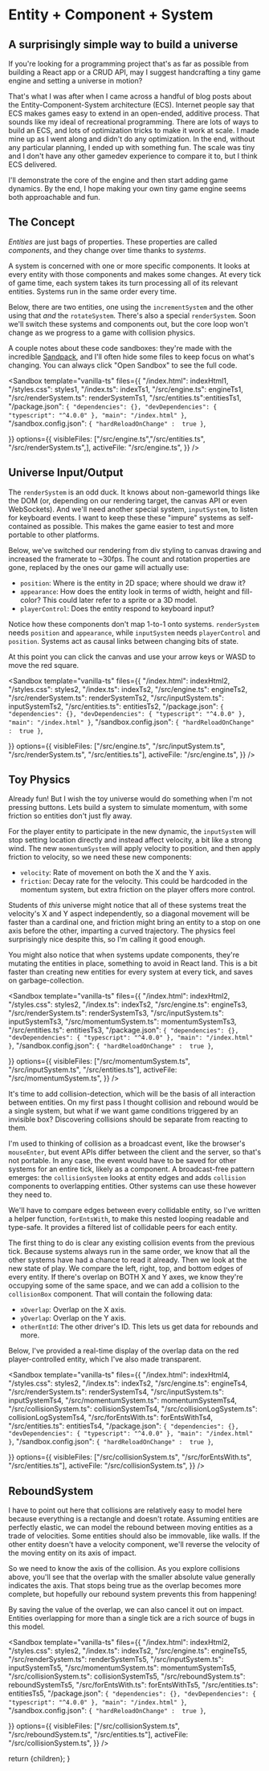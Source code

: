 





# Entity + Component + System

## A surprisingly simple way to build a universe

If you're looking for a programming project that's as far as possible from building a React app or a CRUD API, may I suggest handcrafting a tiny game engine and setting a universe in motion?

That's what I was after when I came across a handful of blog posts about the Entity-Component-System architecture (ECS). Internet people say that ECS makes games easy to extend in an open-ended, additive process. That sounds like my ideal of recreational programming. There are lots of ways to build an ECS, and lots of optimization tricks to make it work at scale. I made mine up as I went along and didn't do any optimization. In the end, without any particular planning, I ended up with something fun. The scale was tiny and I don't have any other gamedev experience to compare it to, but I think ECS delivered.

I'll demonstrate the core of the engine and then start adding game dynamics. By the end, I hope making your own tiny game engine seems both approachable and fun.

## The Concept

_Entities_ are just bags of properties. These properties are called _components_, and they change over time thanks to _systems_.

A system is concerned with one or more specific components. It looks at every entity with those components and makes some changes. At every tick of game time, each system takes its turn processing all of its relevant entities. Systems run in the same order every time.

Below, there are two entities, one using the `incrementSystem` and the other using that _and_ the `rotateSystem`. There's also a special `renderSystem`. Soon we'll switch these systems and components out, but the core loop won't change as we progress to a game with collision physics.

A couple notes about these code sandboxes: they're made with the incredible [Sandpack](https://sandpack.codesandbox.io/), and I'll often hide some files to keep focus on what's changing. You can always click "Open Sandbox" to see the full code.

<Sandbox
  template="vanilla-ts"
  files={{
    "/index.html": indexHtml1,
    "/styles.css": styles1,
    "/index.ts": indexTs1,
    "/src/engine.ts": engineTs1,
    "/src/renderSystem.ts": renderSystemTs1,
    "/src/entities.ts":entitiesTs1,
    "/package.json": `{
      "dependencies": {},
        "devDependencies": {
          "typescript": "^4.0.0"
        },
      "main": "/index.html"
    }`,
    "/sandbox.config.json": `{ "hardReloadOnChange" :  true }`,

}}
options={{
  visibleFiles: ["/src/engine.ts","/src/entities.ts", "/src/renderSystem.ts",],
  activeFile: "/src/engine.ts",
}}
/>

## Universe Input/Output

The `renderSystem` is an odd duck. It knows about non-gameworld things like the DOM (or, depending on our rendering target, the canvas API or even WebSockets). And we'll need another special system, `inputSystem`, to listen for keyboard events. I want to keep these these "impure" systems as self-contained as possible. This makes the game easier to test and more portable to other platforms.

Below, we've switched our rendering from div styling to canvas drawing and increased the framerate to ~30fps. The count and rotation properties are gone, replaced by the ones our game will actually use:

- `position`: Where is the entity in 2D space; where should we draw it?
- `appearance`: How does the entity look in terms of width, height and fill-color? This could later refer to a sprite or a 3D model.
- `playerControl`: Does the entity respond to keyboard input?

Notice how these components don't map 1-to-1 onto systems. `renderSystem` needs `position` and `appearance`, while `inputSystem` needs `playerControl` and `position`. Systems act as causal links between changing bits of state.

At this point you can click the canvas and use your arrow keys or WASD to move the red square.

<Sandbox
  template="vanilla-ts"
  files={{
    "/index.html": indexHtml2,
    "/styles.css": styles2,
    "/index.ts": indexTs2,
    "/src/engine.ts": engineTs2,
    "/src/renderSystem.ts": renderSystemTs2,
    "/src/inputSystem.ts": inputSystemTs2,
    "/src/entities.ts": entitiesTs2,
    "/package.json": `{
      "dependencies": {},
        "devDependencies": {
          "typescript": "^4.0.0"
        },
      "main": "/index.html"
    }`,
    "/sandbox.config.json": `{ "hardReloadOnChange" :  true }`,

}}
options={{
    visibleFiles: ["/src/engine.ts", "/src/inputSystem.ts", "/src/renderSystem.ts", "/src/entities.ts"],
    activeFile: "/src/engine.ts",
  }}
/>

## Toy Physics

Already fun! But I wish the toy universe would do something when I'm not pressing buttons. Lets build a system to simulate momentum, with some friction so entities don't just fly away.

For the player entity to participate in the new dynamic, the `inputSystem` will stop setting location directly and instead affect velocity, a bit like a strong wind. The new `momentumSystem` will apply velocity to position, and then apply friction to velocity, so we need these new components:

- `velocity`: Rate of movement on both the X and the Y axis.
- `friction`: Decay rate for the velocity. This could be hardcoded in the momentum system, but extra friction on the player offers more control.

Students of _this_ universe might notice that all of these systems treat the velocity's X and Y aspect independently, so a diagonal movement will be faster than a cardinal one, and friction might bring an entity to a stop on one axis before the other, imparting a curved trajectory. The physics feel surprisingly nice despite this, so I'm calling it good enough.

You might also notice that when systems update components, they're mutating the entities in place, something to avoid in React land. This is a bit faster than creating new entities for every system at every tick, and saves on garbage-collection.

<Sandbox
  template="vanilla-ts"
  files={{
    "/index.html": indexHtml2,
    "/styles.css": styles2,
    "/index.ts": indexTs2,
    "/src/engine.ts": engineTs3,
    "/src/renderSystem.ts": renderSystemTs3,
    "/src/inputSystem.ts": inputSystemTs3,
    "/src/momentumSystem.ts": momentumSystemTs3,
    "/src/entities.ts": entitiesTs3,
    "/package.json": `{
      "dependencies": {},
        "devDependencies": {
          "typescript": "^4.0.0"
        },
      "main": "/index.html"
    }`,
    "/sandbox.config.json": `{ "hardReloadOnChange" :  true }`,

}}
options={{
    visibleFiles: ["/src/momentumSystem.ts", "/src/inputSystem.ts", "/src/entities.ts"],
    activeFile: "/src/momentumSystem.ts",
  }}
/>

It's time to add collision-detection, which will be the basis of all interaction between entities. On my first pass I thought collision and rebound would be a single system, but what if we want game conditions triggered by an invisible box? Discovering collisions should be separate from reacting to them.

I'm used to thinking of collision as a broadcast event, like the browser's `mouseEnter`, but event APIs differ between the client and the server, so that's not portable. In any case, the event would have to be saved for other systems for an entire tick, likely as a component. A broadcast-free pattern emerges: the `collisionSystem` looks at entity edges and adds `collision` components to overlapping entities. Other systems can use these however they need to.

We'll have to compare edges between every collidable entity, so I've written a helper function, `forEntsWith`, to make this nested looping readable and type-safe. It provides a filtered list of collidable peers for each entity.

The first thing to do is clear any existing collision events from the previous tick. Because systems always run in the same order, we know that all the other systems have had a chance to read it already. Then we look at the new state of play. We compare the left, right, top, and bottom edges of every entity. If there's overlap on BOTH X and Y axes, we know they're occupying some of the same space, and we can add a collision to the `collisionBox` component. That will contain the following data:

- `xOverlap`: Overlap on the X axis.
- `yOverlap`: Overlap on the Y axis.
- `otherEntId`: The other driver's ID. This lets us get data for rebounds and more.

Below, I've provided a real-time display of the overlap data on the red player-controlled entity, which I've also made transparent.

<Sandbox
  template="vanilla-ts"
  files={{
    "/index.html": indexHtml4,
    "/styles.css": styles2,
    "/index.ts": indexTs2,
    "/src/engine.ts": engineTs4,
    "/src/renderSystem.ts": renderSystemTs4,
    "/src/inputSystem.ts": inputSystemTs4,
    "/src/momentumSystem.ts": momentumSystemTs4,
    "/src/collisionSystem.ts": collisionSystemTs4,
    "/src/collisionLogSystem.ts": collisionLogSystemTs4,
    "/src/forEntsWith.ts": forEntsWithTs4,
    "/src/entities.ts": entitiesTs4,
    "/package.json": `{
      "dependencies": {},
        "devDependencies": {
          "typescript": "^4.0.0"
        },
      "main": "/index.html"
    }`,
    "/sandbox.config.json": `{ "hardReloadOnChange" :  true }`,

}}
options={{
    visibleFiles: ["/src/collisionSystem.ts", "/src/forEntsWith.ts", "/src/entities.ts"],
    activeFile: "/src/collisionSystem.ts",
  }}
/>

## ReboundSystem

I have to point out here that collisions are relatively easy to model here because everything is a rectangle and doesn't rotate. Assuming entities are perfectly elastic, we can model the rebound between moving entities as a trade of velocities. Some entities should also be immovable, like walls. If the other entity doesn't have a velocity component, we'll reverse the velocity of the moving entity on its axis of impact.

So we need to know the axis of the collision. As you explore collisions above, you'll see that the overlap with the smaller absolute value generally indicates the axis. That stops being true as the overlap becomes more complete, but hopefully our rebound system prevents this from happening!

By saving the value of the overlap, we can also cancel it out on impact. Entities overlapping for more than a single tick are a rich source of bugs in this model.

<Sandbox
  template="vanilla-ts"
  files={{
    "/index.html": indexHtml2,
    "/styles.css": styles2,
    "/index.ts": indexTs2,
    "/src/engine.ts": engineTs5,
    "/src/renderSystem.ts": renderSystemTs5,
    "/src/inputSystem.ts": inputSystemTs5,
    "/src/momentumSystem.ts": momentumSystemTs5,
    "/src/collisionSystem.ts": collisionSystemTs5,
    "/src/reboundSystem.ts": reboundSystemTs5,
    "/src/forEntsWith.ts": forEntsWithTs5,
    "/src/entities.ts": entitiesTs5,
    "/package.json": `{
      "dependencies": {},
        "devDependencies": {
          "typescript": "^4.0.0"
        },
      "main": "/index.html"
    }`,
    "/sandbox.config.json": `{ "hardReloadOnChange" :  true }`,

}}
options={{
    visibleFiles: ["/src/collisionSystem.ts", "/src/reboundSystem.ts", "/src/entities.ts"],
    activeFile: "/src/collisionSystem.ts",
  }}
/>

  return <MdxLayout>{children}</MdxLayout>;
}
